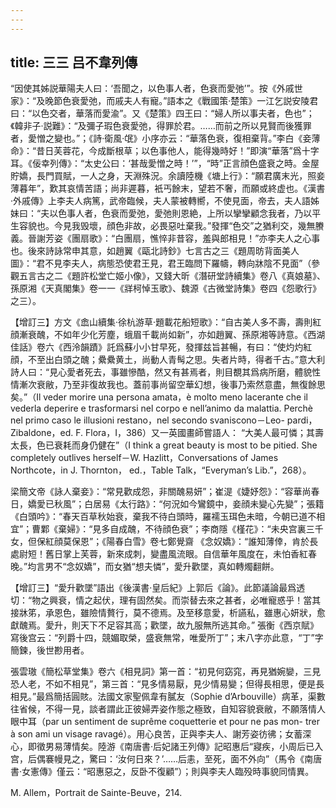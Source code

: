 ```yaml
---
---
---
```

title: 三三 吕不韋列傳
---




“因使其姊説華陽夫人曰：‘吾聞之，以色事人者，色衰而愛弛’”。按《外戚世家》：“及晚節色衰愛弛，而戚夫人有寵。”語本之《戰國策·楚策》一江乞説安陵君曰：“以色交者，華落而愛渝”。又《楚策》四王曰：“婦人所以事夫者，色也”；《韓非子·説難》：“及彌子瑕色衰愛弛，得罪於君。……而前之所以見賢而後獲罪者，愛憎之變也。”；《詩·衛風·氓》小序亦云：“華落色衰，復相棄背。”李白《妾薄命》：“昔日芙蓉花，今成斷根草；以色事他人，能得幾時好！”即演“華落”爲十字耳。《佞幸列傳》：“太史公曰：‘甚哉愛憎之時！’”，“時”正言顔色盛衰之時。金屋貯嬌，長門買賦，一人之身，天淵殊況。余讀陸機《塘上行》：“願君廣末光，照妾薄暮年”，歎其哀情苦語；尚非遲暮，衹丐餘末，望若不奢，而願或終虚也。《漢書·外戚傳》上李夫人病篤，武帝臨候，夫人蒙被轉嚮，不使見面，帝去，夫人語姊妹曰：“夫以色事人者，色衰而愛弛，愛弛則恩絶，上所以攣攣顧念我者，乃以平生容貌也。今見我毁壞，顔色非故，必畏惡吐棄我。”發揮“色交”之猶利交，幾無賸義。晉謝芳姿《團扇歌》：“白團扇，憔悴非昔容，羞與郎相見！”亦李夫人之心事也。後來詩詠常申其意，如趙翼《甌北詩鈔》七言古之三《題周昉背面美人圖》：“君不見李夫人，病態恐使君王見，君王臨問下羅幬，轉向牀陰不見面”（參觀五言古之二《題許松堂亡姬小像》，又錢大昕《潛研堂詩續集》卷八《真娘墓》、孫原湘《天真閣集》卷一一《牂柯悼玉歌》、魏源《古微堂詩集》卷四《怨歌行》之三）。

【增訂三】方文《嵞山續集·徐杭游草·題載花船短歌》：“自古美人多不壽，壽則紅顔漸衰醜，不如年少化芳塵，蛾眉千載尚如新”，亦如趙翼、孫原湘等詩意。《西湖佳話》卷六《西泠韻蹟》託爲蘇小小甘早死，發揮兹旨甚暢，有曰：“使灼灼紅顔，不至出白頭之醜；纍纍黄土，尚動人青髩之思。失者片時，得者千古。”意大利詩人曰：“見心愛者死去，事雖慘酷，然又有甚焉者，則目覩其爲病所磨，體貌性情漸次衰敝，乃至非復故我也。蓋前事尚留空華幻想，後事乃索然意盡，無復餘思矣。”（Il veder morire una persona amata，è molto meno lacerante che il vederla deperire e trasformarsi nel corpo e nell’animo da malattia. Perchè nel primo caso le illusioni restano，nel secondo svaniscono－Leo- pardi，Zibaldone，ed. F. Flora，I，386）又一英國畫師嘗語人： “大美人最可憐；其壽太長，色已衰耗而身仍健在”（I think a great beauty is most to be pitied. She completely outlives herself－W. Hazlitt，Conversations of James Northcote，in J. Thornton， ed.，Table Talk，“Everyman’s Lib.”，268）。

梁簡文帝《詠人棄妾》：“常見歡成怨，非關醜易妍”；崔湜《婕妤怨》：“容華尚春日，嬌愛已秋風”；白居易《太行路》：“何況如今鸞鏡中，妾顔未變心先變”；張籍《白頭吟》：“春天百草秋始衰，棄我不待白頭時，羅襦玉珥色未暗，今朝已道不相宜”；曹鄴《棄婦》：“見多自成醜，不待顔色衰”；李商隱《槿花》：“未央宫裏三千女，但保紅顔莫保恩”；《陽春白雪》卷七鄭覺齋 《念奴嬌》：“誰知薄倖，肯於長處尉短！舊日掌上芙蓉，新來成刺，變盡風流眼。自信華年風度在，未怕香紅春晚。”均言男不“念奴嬌”，而女猶“想夫憐”，愛升歡墜，真如轉燭翻餅。

【增訂三】“愛升歡墜”語出《後漢書·皇后紀》上郭后《論》。此節議論最爲透切：“物之興衰，情之起伏，理有固然矣。而崇替去來之甚者，必唯寵惑乎！當其接牀笫，承恩色，雖險情贅行，莫不德焉。及至移意愛，析讌私，雖惠心妍狀，愈獻醜焉。愛升，則天下不足容其高；歡墜，故九服無所逃其命。” 張衡《西京賦》寫後宫云：“列爵十四，競媚取榮，盛衰無常，唯愛所丁”；末八字亦此意，“丁”字簡鍊，後世尠用者。

張雲璈《簡松草堂集》卷六《相見詞》第一首：“初見何窈窕，再見猶婉孌，三見恐人老，不如不相見”，第三首：“見多情易厭，見少情易變；但得長相思，便是長相見。”最爲簡括圓賅。法國文家聖佩韋有膩友（Sophie d’Arbouville）病革，渠數往省候，不得一見，談者謂此正彼婦弄姿作態之極致，自知容貌衰敝，不願落情人眼中耳（par un sentiment de suprême coquetterie et pour ne pas mon- trer à son ami un visage ravagé）。用心良苦，正與李夫人、謝芳姿彷彿；女蓄深心，即徵男易薄情矣。陸游《南唐書·后妃諸王列傳》記昭惠后“寢疾，小周后已入宫，后偶褰幔見之，驚曰：‘汝何日來？’……后恚，至死，面不外向”（馬令《南唐書·女憲傳》僅云：“昭惠惡之，反卧不復顧”）；則與李夫人臨殁時事貌同情異。

M. Allem，Portrait de Sainte-Beuve，214.